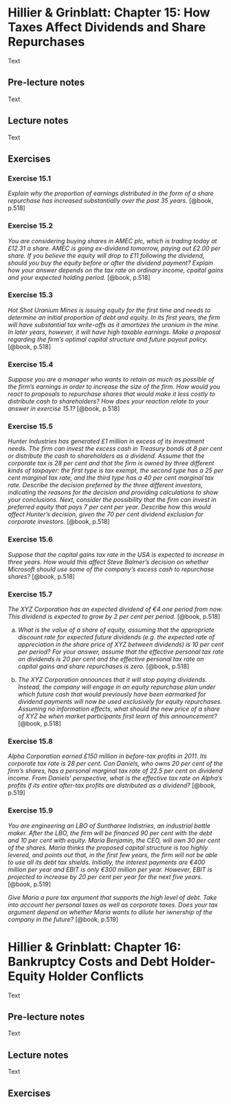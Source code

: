 # Hillier & Grinblatt: Chapter 15: How Taxes Affect Dividends and Share Repurchases

Text

## Pre-lecture notes

Text

## Lecture notes

Text

## Exercises

### Exercise 15.1

*Explain why the proportion of earnings distributed in the form of a share repurchase has increased substantially over the past 35 years.* [@book, p.518]

### Exercise 15.2

*You are considering buying shares in AMEC plc, which is trading today at £12.31 a share. AMEC is going ex-dividend tomorrow, paying out £2.00 per share. If you believe the equity will drop to £11 following the dividend, should you buy the equity before or after the dividend payment? Explain how your answer depends on the tax rate on ordinary income, cpaital gains and your expected holding period.* [@book, p.518]

### Exercise 15.3

*Hot Shot Uranium Mines is issuing equity for the first time and needs to determine an initial proportion of debt and equity. In its first years, the firm will have substantial tax write-offs as it amortizes the uranium in the mine. In later years, however, it will have high taxable earnings. Make a proposal regarding the firm's optimal capital structure and future payout policy.* [@book, p.518]

### Exercise 15.4

*Suppose you are a manager who wants to retain as much as possible of the firm's earnings in order to increase the size of the firm. How would you react to proposals to repurchase shares that would make it less costly to distribute cash to shareholders? How does your reaction relate to your answer in exercise 15.1?* [@book, p.518]

### Exercise 15.5

*Hunter Industries has generated £1 million in excess of its investment needs. The firm can invest the excess cash in Treasury bonds at 8 per cent or distribute the cash to shareholders as a dividend. Assume that the corporate tax is 28 per cent and that the firm is owned by three different kinds of taxpayer: the first type is tax exempt, the second type has a 25 per cent marginal tax rate, and the third type has a 40 per cent marginal tax rate. Describe the decision preferred by the three different investors, indicating the reasons for the decision and providing calculations to show your conclusions. Next, consider the possibility that the firm can invest in preferred equity that pays 7 per cent per year. Describe how this would affect Hunter's decision, given the 70 per cent dividend exclusion for corporate investors.* [@book, p.518]

### Exercise 15.6

*Suppose that the capital gains tax rate in the USA is expected to increase in three years. How would this affect Steve Balmer's decision on whether Microsoft should use some of the company's excess cash to repurchase shares?* [@book, p.518]

### Exercise 15.7

*The XYZ Corporation has an expected dividend of €4 one period from now. This dividend is expected to grow by 2 per cent per period.* [@book, p.518]

a. *What is the value of a share of equity, assuming that the appropriate discount rate for expected future dividends (e.g. the expected rate of appreciation in the share price of XYZ between dividends) is 10 per cent per period? For your answer, assume that the effective personal tax rate on dividends is 20 per cent and the effective personal tax rate on capital gains and share repurchases is zero.* [@book, p.518]

b. *The XYZ Corporation announces that it will stop paying dividends. Instead, the company will engage in an equity repurchase plan under which future cash that would previously have been earmarked for dividend payments will now be used exclusively for equity repurchases. Assuming no information effects, what should the new price of a share of XYZ be when market participants first learn of this announcement?* [@book, p.518]

### Exercise 15.8

*Alpha Corporation earned £150 million in before-tax profits in 2011. Its corporate tax rate is 28 per cent. Con Daniels, who owns 20 per cent of the firm's shares, has a personal marginal tax rate of 22.5 per cent on dividend income. From Daniels' perspective, what is the effective tax rate on Alpha's profits if its entire after-tax profits are distributed as a dividend?* [@book, p.519]

### Exercise 15.9

*You are engineering an LBO of Suntharee Indistries, an industrial bottle maker. After the LBO, the firm will be financed 90 per cent with the debt and 10 per cent with equity. Maria Benjamin, the CEO, will own 30 per cent of the shares. Maria thinks the proposed capital structure is too highly levered, and points out that, in the first few years, the firm will not be able to use all its debt tax shields. Initially, the interest payments are €400 million per year and EBIT is only €300 million per year. However, EBIT is projected to increase by 20 per cent per year for the next five years.* [@book, p.519]

*Give Maria a pure tax argument that supports the high level of debt. Take into account her personal taxes as well as corporate taxes. Does your tax argument depend on whether Maria wants to dilute her iwnership of the company in the future?* [@book, p.519]

# Hillier & Grinblatt: Chapter 16: Bankruptcy Costs and Debt Holder-Equity Holder Conflicts

Text

## Pre-lecture notes

Text

## Lecture notes

Text

## Exercises